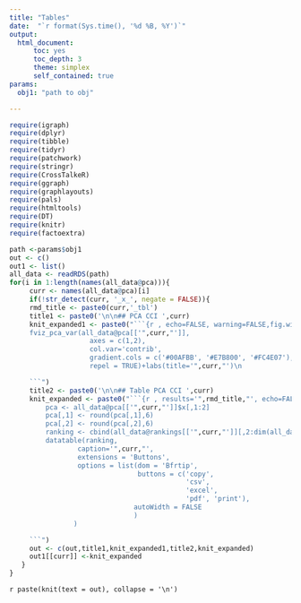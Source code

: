 ```yaml
---
title: "Tables"
date:  "`r format(Sys.time(), '%d %B, %Y')`"
output:
  html_document:
      toc: yes
      toc_depth: 3
      theme: simplex
      self_contained: true
params:
  obj1: "path to obj"

---
```


```r
require(igraph)
require(dplyr)
require(tibble)
require(tidyr)
require(patchwork)
require(stringr)
require(CrossTalkeR)
require(ggraph)
require(graphlayouts)
require(pals)
require(htmltools)
require(DT)
require(knitr)
require(factoextra)

```



```r
path <-params$obj1
out <- c()
out1 <- list()
all_data <- readRDS(path)
for(i in 1:length(names(all_data@pca))){
     curr <- names(all_data@pca)[i]
     if(!str_detect(curr, '_x_', negate = FALSE)){
     rmd_title <- paste0(curr,'_tbl')
     title1 <- paste0('\n\n## PCA CCI ',curr)
     knit_expanded1 <- paste0("```{r , echo=FALSE, warning=FALSE,fig.width=8,fig.height=8,fig.align = 'center'}\n\n
     fviz_pca_var(all_data@pca[['",curr,"']],
                    axes = c(1,2),
                    col.var='contrib',
                    gradient.cols = c('#00AFBB', '#E7B800', '#FC4E07'),
                    repel = TRUE)+labs(title='",curr,"')\n

     ```")
     title2 <- paste0('\n\n## Table PCA CCI ',curr)
     knit_expanded <- paste0("```{r , results='",rmd_title,"', echo=FALSE, warning=FALSE}\n\n
         pca <- all_data@pca[['",curr,"']]$x[,1:2]
         pca[,1] <- round(pca[,1],6)
         pca[,2] <- round(pca[,2],6)
         ranking <- cbind(all_data@rankings[['",curr,"']][,2:dim(all_data@rankings[['",curr,"']])[2]],pca[all_data@rankings[['",curr,"']]$nodes,])
         datatable(ranking,
                 caption='",curr,"',
                 extensions = 'Buttons',
                 options = list(dom = 'Bfrtip',
                                buttons = c('copy',
                                            'csv',
                                            'excel',
                                            'pdf', 'print'),
                               autoWidth = FALSE
                               )
                )

     ```")
     out <- c(out,title1,knit_expanded1,title2,knit_expanded)
     out1[[curr]] <-knit_expanded
   }  
}

```

`r paste(knit(text = out), collapse = '\n')`
